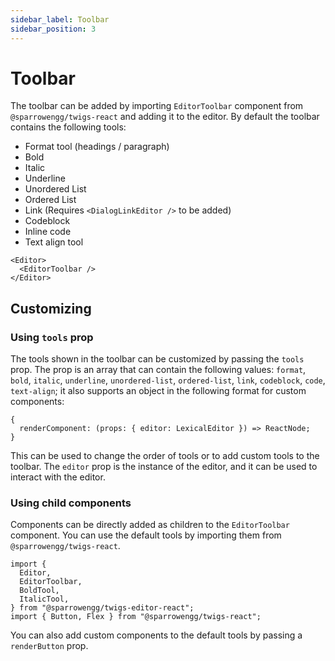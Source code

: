 ```yaml
---
sidebar_label: Toolbar
sidebar_position: 3
---
```



# Toolbar

The toolbar can be added by importing `EditorToolbar` component from `@sparrowengg/twigs-react` and adding it to the editor. By default the toolbar contains the following tools:

- Format tool (headings / paragraph)
- Bold
- Italic
- Underline
- Unordered List
- Ordered List
- Link (Requires `<DialogLinkEditor />` to be added)
- Codeblock
- Inline code
- Text align tool

```tsx
<Editor>
  <EditorToolbar />
</Editor>
```

## Customizing

### Using `tools` prop

The tools shown in the toolbar can be customized by passing the `tools` prop. The prop is an array that can contain the following values: `format`, `bold`, `italic`, `underline`, `unordered-list`, `ordered-list`, `link`, `codeblock`, `code`, `text-align`; it also supports an object in the following format for custom components:

```tsx
{
  renderComponent: (props: { editor: LexicalEditor }) => ReactNode;
}
```

This can be used to change the order of tools or to add custom tools to the toolbar. The `editor` prop is the instance of the editor, and it can be used to interact with the editor.

### Using child components

Components can be directly added as children to the `EditorToolbar` component. You can use the default tools by importing them from `@sparrowengg/twigs-react`.

```tsx
import {
  Editor,
  EditorToolbar,
  BoldTool,
  ItalicTool,
} from "@sparrowengg/twigs-editor-react";
import { Button, Flex } from "@sparrowengg/twigs-react";
```

<EditorToolbarSnippet />

You can also add custom components to the default tools by passing a `renderButton` prop.

<EditorToolbarCustomSnippet />
